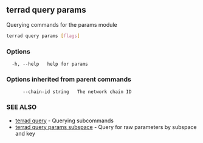 ## terrad query params

Querying commands for the params module

```sh Terrad
terrad query params [flags]
```

### Options

```
  -h, --help   help for params
```

### Options inherited from parent commands

```
      --chain-id string   The network chain ID
```

### SEE ALSO

* [terrad query](terrad_query.md)	 - Querying subcommands
* [terrad query params subspace](terrad_query_params_subspace.md)	 - Query for raw parameters by subspace and key


